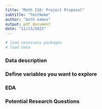 ```yaml
---
title: "Math 218: Project Proposal"
subtitle: "TestName"
author: "both names"
output: pdf_document
date: "11/13/2022"
---
```


```r
# load necessary packages
# load data
```

### Data description

### Define variables you want to explore

### EDA

### Potential Research Questions